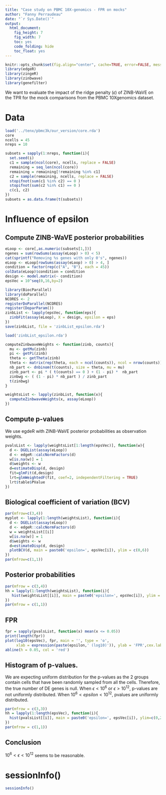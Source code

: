 ```yaml
---
title: "Case study on PBMC 10X-genomics - FPR on mocks"
author: "Fanny Perraudeau"
date: "`r Sys.Date()`"
output: 
  html_document: 
    fig_height: 7
    fig_width: 7
    toc: yes
    code_folding: hide
    toc_float: yes
---
```


```r
knitr::opts_chunk$set(fig.align="center", cache=TRUE, error=FALSE, message=FALSE, warning=TRUE)
library(edgeR)
library(zingeR)
library(zinbwave)
library(genefilter)
```

We want to evaluate the impact of the ridge penalty ($\epsilon$) of ZINB-WaVE on the TPR for the mock comparisons from the PBMC 10Xgenomics dataset.

# Data
```r
load('../tenx/pbmc3k/our_version/core.rda')
core
ncells = 45
nreps = 10

subsets = sapply(1:nreps, function(i){
  set.seed(i)
  c1 = sample(ncol(core), ncells, replace = FALSE)
  remaining = seq_len(ncol(core))
  remaining = remaining[!remaining %in% c1]
  c2 = sample(remaining, ncells, replace = FALSE)
  stopifnot(sum(c1 %in% c2) == 0 )
  stopifnot(sum(c2 %in% c1) == 0 )
  c(c1, c2)
})
subsets = as.data.frame(t(subsets))
```

# Influence of epsilon

## Compute ZINB-WaVE posterior probabilities

```r
eLoop <- core[,as.numeric(subsets[1,])]
ngenes = sum(rowSums(assay(eLoop) > 0) < 5)
cat(sprintf("Removing %s genes with only 0's", ngenes))
eLoop <- eLoop[rowSums(assay(eLoop) > 0) > 4, ]
condition = factor(rep(c("A", "B"), each = 45))
colData(eLoop)$condition = condition
design <- model.matrix(~ condition)
epsVec = 10^seq(0,16,by=2)
```

```r
library(BiocParallel)
library(doParallel)
NCORES <- 2
registerDoParallel(NCORES)
register(DoparParam())
zinbList <- lapply(epsVec, function(eps){
  zinbFit(assay(eLoop), X = design, epsilon = eps)
})
save(zinbList, file = 'zinbList_epsilon.rda')
```

```r
load('zinbList_epsilon.rda')
```

```r
computeZinbwaveWeights <- function(zinb, counts){
  mu <- getMu(zinb)
  pi <- getPi(zinb)
  theta <- getTheta(zinb)
  theta <- matrix(rep(theta, each = ncol(counts)), ncol = nrow(counts))
  nb_part <- dnbinom(t(counts), size = theta, mu = mu)
  zinb_part <- pi * ( t(counts) == 0 ) + (1 - pi) *  nb_part
  zinbwg <- ( (1 - pi) * nb_part ) / zinb_part 
  t(zinbwg)
}

weightsList <- lapply(zinbList, function(x){
  computeZinbwaveWeights(x, assay(eLoop))
})
```

## Compute p-values

We use egdeR with ZINB-WaVE posterior probabilities as observation weights.

```r
pvalsList <- lapply(weightsList[1:length(epsVec)], function(w){
  d <- DGEList(assay(eLoop))
  d <- edgeR::calcNormFactors(d)
  w[is.na(w)] = 1
  d$weights <- w
  d=estimateDisp(d, design)
  fit=glmFit(d,design)
  lrt=glmWeightedF(fit, coef=2, independentFiltering = TRUE)
  lrt$table$PValue
})
```

## Biological coefficient of variation (BCV)
```r
par(mfrow=c(3,4))
myplot <- lapply(1:length(weightsList), function(i){
  d <- DGEList(assay(eLoop))
  d <- edgeR::calcNormFactors(d)
  w = weightsList[[i]]
  w[is.na(w)] = 1
  d$weights <- w
  d=estimateDisp(d, design)
  plotBCV(d, main = paste0('epsilon=', epsVec[i]), ylim = c(0,6))
})
par(mfrow=c(1,1))
```

## Posterior probabilities
```r
par(mfrow = c(3,4))
hh = lapply(1:length(weightsList), function(i){
   hist(weightsList[[i]], main = paste0('epsilon=', epsVec[i]), ylim = c(0,5e5))
})
par(mfrow = c(1,1))
```

## FPR
```r
fpr = sapply(pvalsList, function(x) mean(x <= 0.05))
print(length(fpr))
plot(log10(epsVec), fpr, main = '', type = 'o',
     xlab = expression(paste(epsilon,' (log10)')), ylab = 'FPR',cex.lab = 1.5,cex.axis= 1.5,cex.main=1.5)
abline(h = 0.05, col = 'red')
```

## Histogram of p-values.

We are expecting uniform distribution for the p-values as the 2 groups contain cells that have been randomly sampled from all the cells. Therefore, the true number of DE genes is null. When $\epsilon < 10^6$ or $\epsilon > 10^{12}$, p-values are not uniformly distributed. When $10^6 < epsilon < 10^{12}$, pvalues are uniformly distributed.

```r
par(mfrow = c(3,3))
hh = lapply(1:length(epsVec), function(i){
  hist(pvalsList[[i]], main = paste0('epsilon=', epsVec[i]), ylim=c(0,2000),cex.lab = 1.5,cex.axis= 1.5,cex.main=1.5)
})
par(mfrow = c(1,1))
```

## Conclusion

$10^6 < \epsilon < 10^{12}$ seems to be reasonable.

# sessionInfo()
```r
sessionInfo()
```

